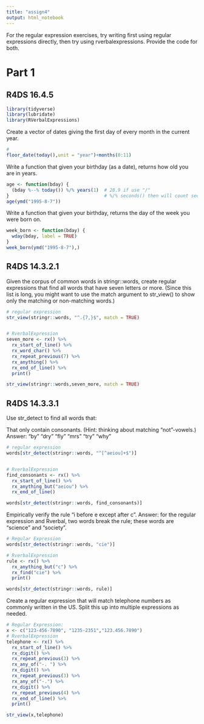 ```yaml
---
title: "assign4"
output: html_notebook
---
```



For the regular expression exercises, try writing first using regular expressions directly, then try using rverbalexpressions. Provide the code for both. 

# Part 1

## R4DS 16.4.5
```r
library(tidyverse)
library(lubridate)
library(RVerbalExpressions)
```


Create a vector of dates giving the first day of every month in the current year.
```r
# 
floor_date(today(),unit = "year")+months(0:11)
```


Write a function that given your birthday (as a date), returns how old you are in years.
```r
age <- function(bday) {
  (bday %--% today()) %/% years(1)  # 28.9 if use "/"
}                                   # %/% seconds() then will count seconds from bday to today
age(ymd("1995-8-7"))
```



Write a function that given your birthday, returns the day of the week you were born on. 

```r
week_born <- function(bday) {
  wday(bday, label = TRUE)
}                                   
week_born(ymd("1995-8-7"),)
```


## R4DS 14.3.2.1

Given the corpus of common words in stringr::words, create regular expressions that find all words that have seven letters or more. (Since this list is long, you might want to use the match argument to str_view() to show only the matching or non-matching words.)

```r
# regular expression
str_view(stringr::words, "^.{7,}$", match = TRUE)


# RverbalExpression
seven_more <- rx() %>% 
  rx_start_of_line() %>% 
  rx_word_char() %>%
  rx_repeat_previous(7) %>%
  rx_anything() %>% 
  rx_end_of_line() %>% 
  print()

str_view(stringr::words,seven_more, match = TRUE)
```


## R4DS 14.3.3.1

Use str_detect to find all words that:

That only contain consonants. (Hint: thinking about matching “not”-vowels.)
Answer: "by"  "dry" "fly" "mrs" "try" "why"
```r
# regular expression
words[str_detect(stringr::words, "^[^aeiou]+$")]


# RverbalExpression
find_consonants <- rx() %>% 
  rx_start_of_line() %>% 
  rx_anything_but("aeiou") %>% 
  rx_end_of_line()

words[str_detect(stringr::words, find_consonants)]
```


Empirically verify the rule “i before e except after c”.
Answer: for the regular expression and Rverbal, two words break the rule; these words are "science" and "society".
```r
# Regular Expression
words[str_detect(stringr::words, "cie")]

# RverbalExpression
rule <- rx() %>% 
  rx_anything_but("c") %>% 
  rx_find("cie") %>% 
  print()

words[str_detect(stringr::words, rule)]
```


Create a regular expression that will match telephone numbers as commonly written in the US. Split this up into multiple expressions as needed.
```r
# Regular Expression:
x <- c("123-456-7890", "1235-2351","123.456.7890")
# RverbalExpression
telephone <- rx() %>%
  rx_start_of_line() %>%
  rx_digit() %>% 
  rx_repeat_previous(3) %>% 
  rx_any_of("-. ") %>% 
  rx_digit() %>% 
  rx_repeat_previous(3) %>% 
  rx_any_of("-.") %>%
  rx_digit() %>% 
  rx_repeat_previous(4) %>% 
  rx_end_of_line() %>% 
  print()

str_view(x,telephone)
```


